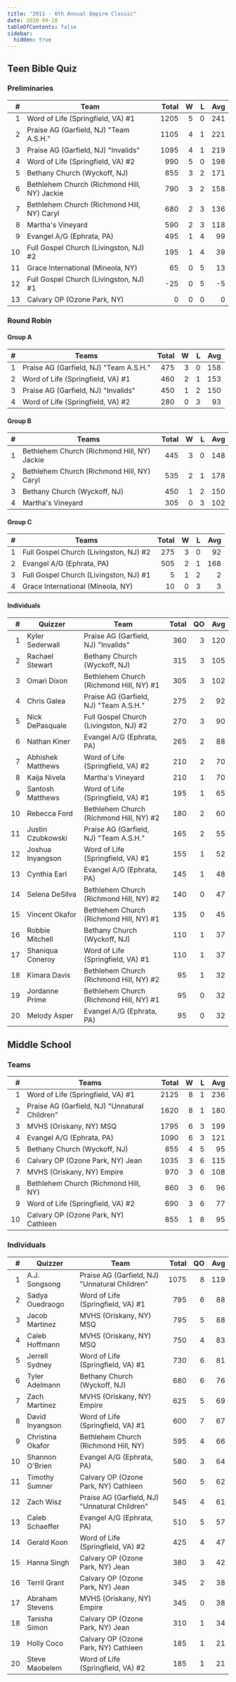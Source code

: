 ```yaml
---
title: "2011 - 6th Annual Empire Classic"
date: 2010-09-18
tableOfContents: false
sidebar:
  hidden: true
---
```


## Teen Bible Quiz

### Preliminaries

|    # | Team                                        | Total |    W |    L |  Avg |
| ---: | ------------------------------------------- | ----: | ---: | ---: | ---: |
|    1 | Word of Life (Springfield, VA) #1           |  1205 |    5 |    0 |  241 |
|    2 | Praise AG (Garfield, NJ) "Team A.S.H."      |  1105 |    4 |    1 |  221 |
|    3 | Praise AG (Garfield, NJ) "Invalids"         |  1095 |    4 |    1 |  219 |
|    4 | Word of Life (Springfield, VA) #2           |   990 |    5 |    0 |  198 |
|    5 | Bethany Church (Wyckoff, NJ)                |   855 |    3 |    2 |  171 |
|    6 | Bethlehem Church (Richmond Hill, NY) Jackie |   790 |    3 |    2 |  158 |
|    7 | Bethlehem Church (Richmond Hill, NY) Caryl  |   680 |    2 |    3 |  136 |
|    8 | Martha's Vineyard                           |   590 |    2 |    3 |  118 |
|    9 | Evangel A/G (Ephrata, PA)                   |   495 |    1 |    4 |   99 |
|   10 | Full Gospel Church (Livingston, NJ) #2      |   195 |    1 |    4 |   39 |
|   11 | Grace International (Mineola, NY)           |    65 |    0 |    5 |   13 |
|   12 | Full Gospel Church (Livingston, NJ) #1      |   -25 |    0 |    5 |   -5 |
|   13 | Calvary OP (Ozone Park, NY)                 |     0 |    0 |    0 |    0 |

### Round Robin

#### Group A

|    # | Teams                                  | Total |    W |    L |  Avg |
| ---: | -------------------------------------- | ----: | ---: | ---: | ---: |
|    1 | Praise AG (Garfield, NJ) "Team A.S.H." |   475 |    3 |    0 |  158 |
|    2 | Word of Life (Springfield, VA) #1      |   460 |    2 |    1 |  153 |
|    3 | Praise AG (Garfield, NJ) "Invalids"    |   450 |    1 |    2 |  150 |
|    4 | Word of Life (Springfield, VA) #2      |   280 |    0 |    3 |   93 |

#### Group B

|    # | Teams                                       | Total |    W |    L |  Avg |
| ---: | ------------------------------------------- | ----: | ---: | ---: | ---: |
|    1 | Bethlehem Church (Richmond Hill, NY) Jackie |   445 |    3 |    0 |  148 |
|    2 | Bethlehem Church (Richmond Hill, NY) Caryl  |   535 |    2 |    1 |  178 |
|    3 | Bethany Church (Wyckoff, NJ)                |   450 |    1 |    2 |  150 |
|    4 | Martha's Vineyard                           |   305 |    0 |    3 |  102 |

#### Group C

|    # | Teams                                  | Total |    W |    L |  Avg |
| ---: | -------------------------------------- | ----: | ---: | ---: | ---: |
|    1 | Full Gospel Church (Livingston, NJ) #2 |   275 |    3 |    0 |   92 |
|    2 | Evangel A/G (Ephrata, PA)              |   505 |    2 |    1 |  168 |
|    3 | Full Gospel Church (Livingston, NJ) #1 |     5 |    1 |    2 |    2 |
|    4 | Grace International (Mineola, NY)      |    10 |    0 |    3 |    3 |

#### Individuals

|    # | Quizzer           | Team                                    | Total |   QO |  Avg |
| ---: | ----------------- | --------------------------------------- | ----: | ---: | ---: |
|    1 | Kyler Sederwall   | Praise AG (Garfield, NJ) "Invalids"     |   360 |    3 |  120 |
|    2 | Rachael Stewart   | Bethany Church (Wyckoff, NJ)            |   315 |    3 |  105 |
|    3 | Omari Dixon       | Bethlehem Church (Richmond Hill, NY) #1 |   305 |    3 |  102 |
|    4 | Chris Galea       | Praise AG (Garfield, NJ) "Team A.S.H."  |   275 |    2 |   92 |
|    5 | Nick DePasquale   | Full Gospel Church (Livingston, NJ) #2  |   270 |    3 |   90 |
|    6 | Nathan Kiner      | Evangel A/G (Ephrata, PA)               |   265 |    2 |   88 |
|    7 | Abhishek Matthews | Word of Life (Springfield, VA) #2       |   210 |    2 |   70 |
|    8 | Kaija Nivela      | Martha's Vineyard                       |   210 |    1 |   70 |
|    9 | Santosh Matthews  | Word of Life (Springfield, VA) #1       |   195 |    1 |   65 |
|   10 | Rebecca Ford      | Bethlehem Church (Richmond Hill, NY) #2 |   180 |    2 |   60 |
|   11 | Justin Czubkowski | Praise AG (Garfield, NJ) "Team A.S.H."  |   165 |    2 |   55 |
|   12 | Joshua Inyangson  | Word of Life (Springfield, VA) #1       |   155 |    1 |   52 |
|   13 | Cynthia Earl      | Evangel A/G (Ephrata, PA)               |   145 |    1 |   48 |
|   14 | Selena DeSilva    | Bethlehem Church (Richmond Hill, NY) #2 |   140 |    0 |   47 |
|   15 | Vincent Okafor    | Bethlehem Church (Richmond Hill, NY) #1 |   135 |    0 |   45 |
|   16 | Robbie Mitchell   | Bethany Church (Wyckoff, NJ)            |   110 |    1 |   37 |
|   17 | Shaniqua Coneroy  | Word of Life (Springfield, VA) #1       |   110 |    1 |   37 |
|   18 | Kimara Davis      | Bethlehem Church (Richmond Hill, NY) #2 |    95 |    1 |   32 |
|   19 | Jordanne Prime    | Bethlehem Church (Richmond Hill, NY) #1 |    95 |    0 |   32 |
|   20 | Melody Asper      | Evangel A/G (Ephrata, PA)               |    95 |    0 |   32 |

## Middle School

### Teams

|    # | Teams                                         | Total |    W |    L |  Avg |
| ---: | --------------------------------------------- | ----: | ---: | ---: | ---: |
|    1 | Word of Life (Springfield, VA) #1             |  2125 |    8 |    1 |  236 |
|    2 | Praise AG (Garfield, NJ) "Unnatural Children" |  1620 |    8 |    1 |  180 |
|    3 | MVHS (Oriskany, NY) MSQ                       |  1795 |    6 |    3 |  199 |
|    4 | Evangel A/G (Ephrata, PA)                     |  1090 |    6 |    3 |  121 |
|    5 | Bethany Church (Wyckoff, NJ)                  |   855 |    4 |    5 |   95 |
|    6 | Calvary OP (Ozone Park, NY) Jean              |  1035 |    3 |    6 |  115 |
|    7 | MVHS (Oriskany, NY) Empire                    |   970 |    3 |    6 |  108 |
|    8 | Bethlehem Church (Richmond Hill, NY)          |   860 |    3 |    6 |   96 |
|    9 | Word of Life (Springfield, VA) #2             |   690 |    3 |    6 |   77 |
|   10 | Calvary OP (Ozone Park, NY) Cathleen          |   855 |    1 |    8 |   95 |

### Individuals

|    # | Quizzer          | Team                                          | Total |   QO |  Avg |
| ---: | ---------------- | --------------------------------------------- | ----: | ---: | ---: |
|    1 | A.J. Songsong    | Praise AG (Garfield, NJ) "Unnatural Children" |  1075 |    8 |  119 |
|    2 | Sadya Ouedraogo  | Word of Life (Springfield, VA) #1             |   795 |    6 |   88 |
|    3 | Jacob Martinez   | MVHS (Oriskany, NY) MSQ                       |   795 |    5 |   88 |
|    4 | Caleb Hoffmann   | MVHS (Oriskany, NY) MSQ                       |   750 |    4 |   83 |
|    5 | Jerrell Sydney   | Word of Life (Springfield, VA) #1             |   730 |    6 |   81 |
|    6 | Tyler Adelmann   | Bethany Church (Wyckoff, NJ)                  |   680 |    6 |   76 |
|    7 | Zach Martinez    | MVHS (Oriskany, NY) Empire                    |   625 |    5 |   69 |
|    8 | David Inyangson  | Word of Life (Springfield, VA) #1             |   600 |    7 |   67 |
|    9 | Christina Okafor | Bethlehem Church (Richmond Hill, NY)          |   595 |    4 |   66 |
|   10 | Shannon O'Brien  | Evangel A/G (Ephrata, PA)                     |   580 |    3 |   64 |
|   11 | Timothy Sumner   | Calvary OP (Ozone Park, NY) Cathleen          |   560 |    5 |   62 |
|   12 | Zach Wisz        | Praise AG (Garfield, NJ) "Unnatural Children" |   545 |    4 |   61 |
|   13 | Caleb Schaeffer  | Evangel A/G (Ephrata, PA)                     |   510 |    5 |   57 |
|   14 | Gerald Koon      | Word of Life (Springfield, VA) #2             |   425 |    4 |   47 |
|   15 | Hanna Singh      | Calvary OP (Ozone Park, NY) Jean              |   380 |    3 |   42 |
|   16 | Terril Grant     | Calvary OP (Ozone Park, NY) Jean              |   345 |    2 |   38 |
|   17 | Abraham Stevens  | MVHS (Oriskany, NY) Empire                    |   345 |    0 |   38 |
|   18 | Tanisha Simon    | Calvary OP (Ozone Park, NY) Jean              |   310 |    1 |   34 |
|   19 | Holly Coco       | Calvary OP (Ozone Park, NY) Cathleen          |   185 |    1 |   21 |
|   20 | Steve Maobelem   | Word of Life (Springfield, VA) #2             |   185 |    1 |   21 |
